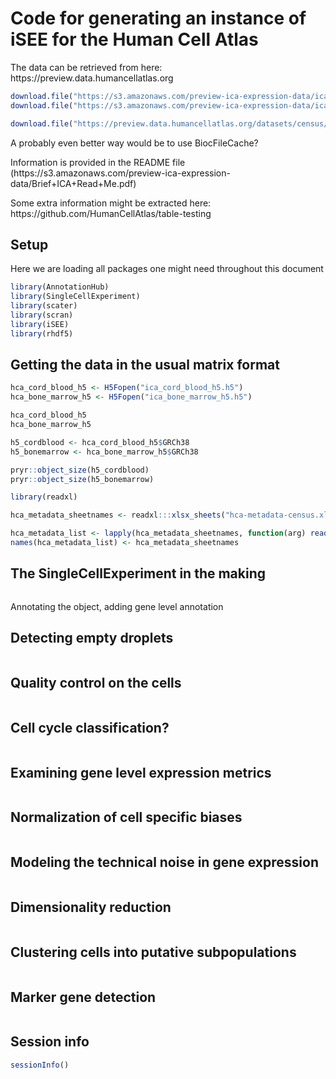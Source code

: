 # Code for generating an instance of iSEE for the Human Cell Atlas 

The data can be retrieved from here: https://preview.data.humancellatlas.org

```r
download.file("https://s3.amazonaws.com/preview-ica-expression-data/ica_cord_blood_h5.h5","ica_cord_blood_h5.h5")
download.file("https://s3.amazonaws.com/preview-ica-expression-data/ica_bone_marrow_h5.h5","ica_bone_marrow_h5.h5")

download.file("https://preview.data.humancellatlas.org/datasets/census/hca-metadata-census.xlsx","hca-metadata-census.xlsx")
```

A probably even better way would be to use BiocFileCache?

Information is provided in the README file (https://s3.amazonaws.com/preview-ica-expression-data/Brief+ICA+Read+Me.pdf)

Some extra information might be extracted here: https://github.com/HumanCellAtlas/table-testing

## Setup

Here we are loading all packages one might need throughout this document

```r
library(AnnotationHub)
library(SingleCellExperiment)
library(scater)
library(scran)
library(iSEE)
library(rhdf5)
```

## Getting the data in the usual matrix format

```r
hca_cord_blood_h5 <- H5Fopen("ica_cord_blood_h5.h5")
hca_bone_marrow_h5 <- H5Fopen("ica_bone_marrow_h5.h5")

hca_cord_blood_h5
hca_bone_marrow_h5

h5_cordblood <- hca_cord_blood_h5$GRCh38
h5_bonemarrow <- hca_bone_marrow_h5$GRCh38

pryr::object_size(h5_cordblood)
pryr::object_size(h5_bonemarrow)

```

```r
library(readxl)

hca_metadata_sheetnames <- readxl:::xlsx_sheets("hca-metadata-census.xlsx")

hca_metadata_list <- lapply(hca_metadata_sheetnames, function(arg) read_xlsx(path = "hca-metadata-census.xlsx",sheet = arg))
names(hca_metadata_list) <- hca_metadata_sheetnames
```


## The SingleCellExperiment in the making

```r

```

Annotating the object, adding gene level annotation


## Detecting empty droplets

```r

```

## Quality control on the cells

```r

```

## Cell cycle classification?

```r

```

## Examining gene level expression metrics

```r

```

## Normalization of cell specific biases

```r

```

## Modeling the technical noise in gene expression

```r

```

## Dimensionality reduction

```r

```

## Clustering cells into putative subpopulations

```r

```

## Marker gene detection

```r

```



## Session info

```r
sessionInfo()
```


